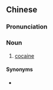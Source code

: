 {{also|古柯碱}}
==Chinese==
{{zh-forms|s=古柯碱|type=21}}

===Pronunciation===
{{zh-pron
|m=gǔkējiǎn
|c=gu2 o1 gaan2
|cat=n
}}

===Noun===
{{zh-noun}}

# [[cocaine]] {{gloss|drug}}

====Synonyms====
* {{zh-l|可卡因}}

{{zh-cat|Drugs}}